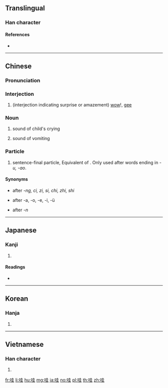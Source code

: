 ==Translingual==

===Han character===
{{Han char|rn=30|rad=口|as=06|sn=9|four=64014|canj=RGG|ids=⿰口圭}}

====References====
* {{Han ref|kx=0189.050|dkj=03593|dj=0408.110|hdz=10611.050|uh=54C7|ud=21703|bh=AB7A|bd=43898}}

----

==Chinese==
{{zh-forms}}

===Pronunciation===
{{zh-pron
|m=wa
|c=waa1
|h=pfs=ôa
|md=
|mn=
|w=
|mc=y
|oc=y
|cat=intj,n,part
}}

===Interjection===
{{zh-interj}}

# (interjection indicating surprise or amazement) [[wow]]!, [[gee]]
#: {{zh-usex|哇！你 的 樣子 太 酷 了！|Wow! You look terrific!}}

===Noun===
{{zh-noun}}

# {{context|onomatopoeia|lang=zh}} sound of child's crying
# {{context|onomatopoeia|lang=zh}} sound of vomiting

===Particle===
{{zh-particle}}

# sentence-final particle, Equivalent of {{zh-l|啊|tr=a}}. Only used after words ending in ''-u, -ao''.

====Synonyms====
* {{zh-l|啊}} after ''-ng, ci, zi, si, chi, zhi, shi''
* {{zh-l|呀}} after -a, -o, -e, -i, -ü
* {{zh-l|哪}} after ''-n''

----

==Japanese==

===Kanji===
{{ja-kanji|grade=|rs=口06}}

# {{defn|lang=ja|sort=口06}}

====Readings====
* {{ja-readings|on=[[あい]] (ai), [[え]] (e), [[わ]] (wa)|kun=[[よこしま]] (yokoshima), [[はく]] (haku), [[むせぶ]] (musebu)}}

----

==Korean==

===Hanja===
{{ko-hanja|hangeul=와|rv=wa|mr=wa}}

# {{defn|lang=ko|sort=口06}}

----

==Vietnamese==

===Han character===
{{vi-hantu|[[oa]], [[oà]]|rs=口06}}

# {{defn|lang=vi|sort=口06}}

[[fr:哇]]
[[li:哇]]
[[hu:哇]]
[[mg:哇]]
[[ja:哇]]
[[no:哇]]
[[pl:哇]]
[[th:哇]]
[[zh:哇]]